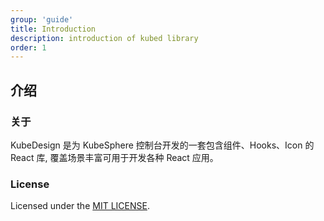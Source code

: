 ```yaml
---
group: 'guide'
title: Introduction
description: introduction of kubed library
order: 1
---
```


## 介绍

### 关于

KubeDesign 是为 KubeSphere 控制台开发的一套包含组件、Hooks、Icon 的 React 库, 覆盖场景丰富可用于开发各种 React 应用。

### License

Licensed under the [MIT LICENSE](https://github.com/kubesphere/kube-design/blob/master/LICENSE).
